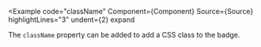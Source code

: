 
<Example
  code="className"
  Component={Component}
  Source={Source}
  highlightLines="3"
  undent={2}
  expand
>
  The `className` property can be added to add a CSS class to the badge.
</Example>

